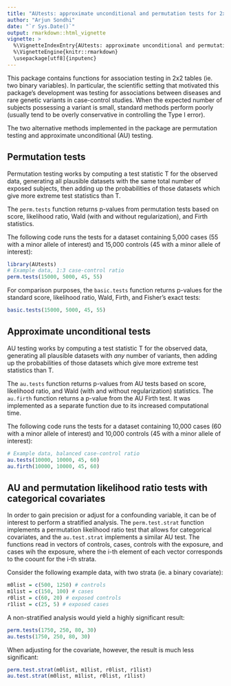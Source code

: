 ---
title: "AUtests: approximate unconditional and permutation tests for 2x2 tables"
author: "Arjun Sondhi"
date: "`r Sys.Date()`"
output: rmarkdown::html_vignette
vignette: >
  %\VignetteIndexEntry{AUtests: approximate unconditional and permutation tests for 2x2 tables}
  %\VignetteEngine{knitr::rmarkdown}
  \usepackage[utf8]{inputenc}
---

This package contains functions for association testing in 2x2 tables (ie. two binary variables). In particular, the scientific setting that motivated this package's development was testing for associations between diseases and rare genetic variants in case-control studies. When the expected number of subjects possessing a variant is small, standard methods perform poorly (usually tend to be overly conservative in controlling the Type I error). 

The two alternative methods implemented in the package are permutation testing and approximate unconditional (AU) testing. 

## Permutation tests

Permutation testing works by computing a test statistic T for the observed data, generating all plausible datasets with the same total number of exposed subjects, then adding up the probabilities of those datasets which give more extreme test statistics than T.

The `perm.tests` function returns p-values from permutation tests based on score, likelihood ratio, Wald (with and without regularization), and Firth statistics. 

The following code runs the tests for a dataset containing 5,000 cases (55 with a minor allele of interest) and 15,000 controls (45 with a minor allele of interest):

```{r}
library(AUtests)
# Example data, 1:3 case-control ratio
perm.tests(15000, 5000, 45, 55)
```

For comparison purposes, the `basic.tests` function returns p-values for the standard score, likelihood ratio, Wald, Firth, and Fisher's exact tests:

```{r}
basic.tests(15000, 5000, 45, 55)
```

## Approximate unconditional tests

AU testing works by computing a test statistic T for the observed data, generating all plausible datasets with *any* number of variants, then adding up the probabilities of those datasets which give more extreme test statistics than T.

The `au.tests` function returns p-values from AU tests based on score, likelihood ratio, and Wald (with and without regularization) statistics. The `au.firth` function returns a p-value from the AU Firth test. It was implemented as a separate function due to its increased computational time.

The following code runs the tests for a dataset containing 10,000 cases (60 with a minor allele of interest) and 10,000 controls (45 with a minor allele of interest):

```{r}
# Example data, balanced case-control ratio
au.tests(10000, 10000, 45, 60)
au.firth(10000, 10000, 45, 60)
```

## AU and permutation likelihood ratio tests with categorical covariates

In order to gain precision or adjust for a confounding variable, it can be of interest to perform a stratified analysis. The `perm.test.strat` function implements a permutation likelihood ratio test that allows for categorical covariates, and the `au.test.strat` implements a similar AU test. The functions read in vectors of controls, cases, controls with the exposure, and cases wih the exposure, where the i-th element of each vector corresponds to the coount for the i-th strata. 

Consider the following example data, with two strata (ie. a binary covariate):
```{r}
m0list = c(500, 1250) # controls 
m1list = c(150, 100) # cases 
r0list = c(60, 20) # exposed controls
r1list = c(25, 5) # exposed cases
```
A non-stratified analysis would yield a highly significant result:
```{r}
perm.tests(1750, 250, 80, 30)
au.tests(1750, 250, 80, 30)
```
When adjusting for the covariate, however, the result is much less significant:
```{r}
perm.test.strat(m0list, m1list, r0list, r1list)
au.test.strat(m0list, m1list, r0list, r1list)
```
